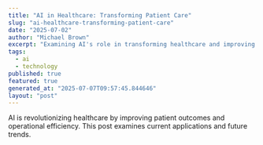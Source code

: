 ```yaml
---
title: "AI in Healthcare: Transforming Patient Care"
slug: "ai-healthcare-transforming-patient-care"
date: "2025-07-02"
author: "Michael Brown"
excerpt: "Examining AI's role in transforming healthcare and improving patient outcomes."
tags:
  - ai
  - technology
published: true
featured: true
generated_at: "2025-07-07T09:57:45.844646"
layout: "post"
---
```


AI is revolutionizing healthcare by improving patient outcomes and operational efficiency. This post examines current applications and future trends.